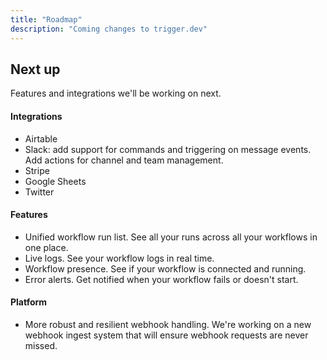 ```yaml
---
title: "Roadmap"
description: "Coming changes to trigger.dev"
---
```


## Next up

Features and integrations we'll be working on next.

#### Integrations

- Airtable
- Slack: add support for commands and triggering on message events. Add actions for channel and team management.
- Stripe
- Google Sheets
- Twitter

#### Features

- Unified workflow run list. See all your runs across all your workflows in one place.
- Live logs. See your workflow logs in real time.
- Workflow presence. See if your workflow is connected and running.
- Error alerts. Get notified when your workflow fails or doesn't start.

#### Platform

- More robust and resilient webhook handling. We're working on a new webhook ingest system that will ensure webhook requests are never missed.
